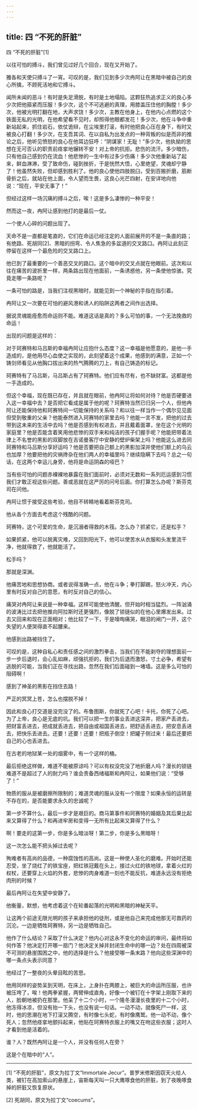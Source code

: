 ```yaml
---
---
---
```

title: 四 “不死的肝脏”
---




四 “不死的肝脏”[1]



以往可怕的搏斗，我们曾见过好几个回合，现在又开始了。

雅各和天使只搏斗了一宵。可叹的是，我们见到多少次冉阿让在黑暗中被自己的良心所擒，不顾死活地和它搏斗。

闻所未闻的恶斗！有时是失足滑脱，有时是土地塌陷。这颗狂热追求正义的良心多少次把他箍紧而压服！多少次，这个不可逃避的真理，用膝盖压住他的胸膛！多少次，他被光明打翻在地，大声求饶！多少次，主教在他身上，在他内心点燃的这个铁面无私的光明，在他希望看不见时，却照得他眼都发花！多少次，他在斗争中重新站起来，抓住岩石，依仗诡辩，在尘埃里打滚，有时他把良心压在身下，有时又被良心打翻！多少次，在支吾其词、在以自私为出发点的一种背叛的似是而非的推论之后，他听见愤怒的良心在他耳边狂呼：“阴谋家！无耻！”多少次，他执拗的思想在无可否认的职责前痉挛地辗转不安！对上帝的抗拒。悲伤的流汗。多少暗伤，只有他自己感到仍在流血！他悲惨的一生中有过多少伤痛！多少次他重新站了起来，鲜血淋淋，受了致命伤，碰到挫折，于是恍然大悟，心里绝望，灵魂却宁静了！他虽然失败，但却感到胜利了。他的良心使他四肢脱臼，受到百搬折磨，筋断骨折之后，就站在他上面，令人望而生畏，这良心光芒四射，在安详地向他说：“现在，平安无事了！”

但经过这样一场沉痛的搏斗之后，唉！这是多么凄惨的一种平安！

然而这一夜，冉阿让感到他打的是最后一仗。

一个使人心碎的问题出现了。

天命不是一直都是笔直的，它们在命运已经注定的人面前展开的不是一条直的路；有绝路、死胡同[2]、黑暗的拐弯、令人焦急的多盆道的交叉路口。冉阿让此刻正停留在这样一个最危险的交叉路口上。

他已到了最重要的一个善恶交叉的路口。这个暗中的交叉点就在他眼前。这次和以往在痛苦的波折里一样，两条路出现在他面前，一条诱惑他，另一条使他惊骇。究竟走哪一条路呢？

一条可怕的路是，当我们注视黑暗时，就能见到一个神秘的手指在指引着。

冉阿让又一次要在可怕的避风港和诱人的陷阱这两者之间作出选择。

据说灵魂能痊愈而命运则不能。难道这话是真的？多么可怕的事，一个无法挽救的命运！

出现的问题是这样的：

对于珂赛特和马吕斯的幸福冉阿让应抱什么态度？这一幸福是他愿意的，是他一手造成的，是他用尽心血使之实现的，此刻望着这个成果，他感到的满意，正如一个铸剑师看见从他胸口拔出来的热气腾腾的刀上，有自己铸造的标记。

珂赛特有了马吕斯，马吕斯占有了珂赛特。他们应有尽有，也不缺财富。这都是他一手造成的。

但这个幸福，现在既已存在，并且就在眼前，他冉阿让将如何对待？他是否硬要进入这一幸福中去？是否把它看成是属于他的呢？珂赛特当然已归另一个人，但他冉阿让还能保持他和珂赛特间一切能保持的关系吗？和以往一样当作一个偶尔见见面但受到敬重的父亲？他能泰然进入珂赛特的家里去吗？他能一言不发，把他的过去带到这未来的生活中去吗？他是否感到有权进去，并且戴着面罩，坐在这个光明的家庭里？他是否能含着笑用他悲惨的双手来和纯洁的孩子们握手呢？他能把带着法律上不名誉的黑影的双脚放在吉诺曼客厅中安静的壁炉柴架上吗？他能这么进去同珂赛特和马吕斯分享好运吗？他是否要把自己额上的黑影加深并使他们额上的乌云也加厚？他要把他的灾祸搀杂在他们两人的幸福里吗？继续隐瞒下去吗？总之一句话，在这两个幸运儿身旁，他将是命运阴森的哑巴？

当有些可怕的问题赤裸裸地暴露在我们面前时，必须对无数和一系列厄运感到习惯我们才敢正视这些问题。善或恶就在这严厉的问号后面。你打算怎么办呢？斯芬克司在问他。

冉阿让惯于接受这些考验，他目不转睛地看着斯芬克司。

他从各个方面去考虑这个残酷的问题。

珂赛特，这个可爱的生命，是沉溺者得救的木筏。怎么办？抓紧它，还是松手？

如果抓紧，他可以脱离灾难，又回到阳光下，他可以使苦水从衣服和头发里流干净，他就得救了，他就能活了。

松手吗？

那就是深渊。

他痛苦地和思想协商。或者说得准确一点，他在斗争；拳打脚踢，怒火冲天，内心里有时反对自己的意愿，有时反对自己的信心。

痛哭对冉阿让来说是一种幸福。这样可能使他清醒。但开始时相当猛烈。一阵汹涌的波涛比过去把他推向阿拉斯时还更强烈，像脱了锁链似的在他心里爆发出来。过去又回来和现在正面相对；他比较了一下，于是嚎啕痛哭，眼泪的闸门一开，这个失望的人便哭得直不起腰来。

他感到出路被挡住了。

可叹的是，这种自私心和责任感之间的激烈拳击，当我们在不能剥夺的理想面前一步一步后退时，会心乱如麻，顽强抗拒的，我们为后退而激怒，寸土必争，希望有逃脱的可能，当我们正在寻找出路，忽然在我们后面碰到一堵墙。这是多么可怕的阻碍啊！

感到了神圣的黑影在挡住去路！

严正的冥冥上苍，怎么也摆脱不掉！

因此和良心打交道是没完没了的。布鲁图斯，你就死了心吧！卡托，你死了心吧。为了上帝，良心是无底的坑。我们可以把一生的事业丢进这深井，把家产丢进去，把财富丢进去，把成就丢进去，把自由或祖国丢进去，把舒适丢进去，把安息丢进去，把快乐丢进去。还要！还要！还要！把瓶子倒空！把罐子侧过来！最后还要把自己的心也丢进去。

在古老的地狱某一处的烟雾中，有一个这样的桶。

最后拒绝这样做，难道不能被原谅吗？可以有权没完没了地折磨人吗？漫长的锁链难道不是超过了人的耐力吗？谁会责备西绪福斯和冉阿让，如果他们说：“受够了！”

物质的服从是被磨擦所限制的；难道灵魂的服从没有一个限度？如果永恒的运转是不存在的，是否能要求永久的忠诚呢？

第一步不算什么，最后一步才是艰巨的。商马第事件和珂赛特的婚姻及其后果比起来又算得了什么？和再进牢房和变得一无所有比起来又算得了什么？

啊！要走的这第一步，你是多么暗淡呀！第二步，你是多么黑暗呀！

这一次怎么能不把头掉过去呢？

殉难者有高尚的品德，一种腐蚀性的高尚。这是一种使人圣化的磨难。开始时还能忍受，坐了烧红了的铁宝座，把红铁冠戴在头上，接过火红的铁地球，拿着火红的权杖，还要穿上火焰的外套，悲惨的肉身难道一刻也不能反抗，难道永远没有拒绝肉刑的时候？

最后冉阿让在失望中安静了。

他衡量，默想，他考虑着这个在轮番起落的光明和黑暗的神秘天平。

让这两个前途无限光明的孩子来承担他的徒刑，或是他自己来完成他那无可救药的沉沦。一边是牺牲珂赛特，另一边是牺牲自己。

他作了什么结论？采取了什么决定？他内心对这永不变化的命运的审问，最终将如何作答？他决定打开哪一扇门？他决定关掉并封闭生命中的哪一边？处在四周被深不可测的悬崖围困之中，他的选择是什么？他接受哪一条末路？他向这些深渊中的哪一条点头表示同意？

他经过了一整夜的头晕目眩的苦思。

他用同样的姿势呆到天明，在床上，上身扑在两膝上，被巨大的命运所压服，也许被压垮了，唉！他两拳紧握，两臂伸成直角，好像一个被钉在十字架上刚取下来的人，脸朝地被扔在那里。他呆了十二个小时，一个隆冬漫漫长夜里的十二个小时，他冻得冰凉，但没有抬一下头，也没有说一句话。一动不动，就像死尸一样，这时，他的思潮在地下打滚又腾空，有时像七头蛇，有时像鹰鹫。他一动不动，像个死人；忽然他痉挛地颤抖起来，他贴在珂赛特衣服上的嘴又在吻这些衣服；这时人才看到他是活着的。

谁？人？既然冉阿让是一个人，并没有任何人在旁？

这是个在暗中的“人”。



* * *



[1] “不死的肝脏”，原文为拉丁文“Immortale Jecur”。普罗米修斯因窃天火给人类，被钉在高加索山的悬崖上，宙斯每天叫一只大鹰啄食他的肝脏，到了夜晚啄食掉的肝脏又恢复原状。

[2] 死胡同，原文为拉丁文“coecums”。